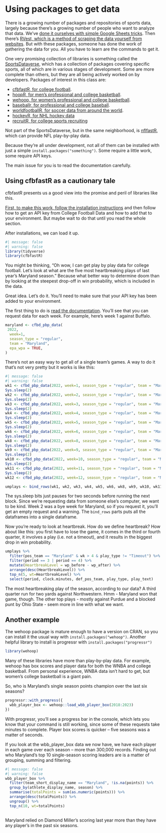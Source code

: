 # Using packages to get data

There is a growing number of packages and repositories of sports data, largely because there's a growing number of people who want to analyze that data. We've [done it ourselves with simple Google Sheets tricks](https://www.thescoop.org/sports/data-structures-and-types.html#a-simple-way-to-get-data). Then there's [RVest, which is a method of scraping the data yourself from websites](https://www.thescoop.org/sports/intro-to-rvest.html). But with these packages, someone has done the work of gathering the data for you. All you have to learn are the commands to get it.

One very promising collection of libraries is something called the [SportsDataverse](https://sportsdataverse.org/), which has a collection of packages covering specific sports, all of which are in various stages of development. Some are more complete than others, but they are all being actively worked on by developers. Packages of interest in this class are:

-   [cfbfastR, for college football](https://cfbfastr.sportsdataverse.org/).
-   [hoopR, for men's professional and college basketball](https://hoopr.sportsdataverse.org/).
-   [wehoop, for women's professional and college basketball](https://wehoop.sportsdataverse.org/).
-   [baseballr, for professional and college baseball](https://billpetti.github.io/baseballr/).
-   [worldfootballR, for soccer data from around the world](https://jaseziv.github.io/worldfootballR/).
-   [hockeyR, for NHL hockey data](https://hockeyr.netlify.app/)
-   [recruitR, for college sports recruiting](https://recruitr.sportsdataverse.org/)

Not part of the SportsDataverse, but in the same neighborhood, is [nflfastR](https://www.nflfastr.com/), which can provide NFL play-by-play data.

Because they're all under development, not all of them can be installed with just a simple `install.packages("something")`. Some require a little work, some require API keys.

The main issue for you is to read the documentation carefully.

## Using cfbfastR as a cautionary tale

cfbfastR presents us a good view into the promise and peril of libraries like this.

[First, to make this work, follow the installation instructions](https://cfbfastr.sportsdataverse.org/) and then follow how to get an API key from College Football Data and how to add that to your environment. But maybe wait to do that until you read the whole section.

After installations, we can load it up.

```r
#| message: false
#| warning: false
library(tidyverse)
library(cfbfastR)
```

You might be thinking, "Oh wow, I can get play by play data for college football. Let's look at what are the five most heartbreaking plays of last year's Maryland season." Because what better way to determine doom than by looking at the steepest drop-off in win probability, which is included in the data.

Great idea. Let's do it. You'll need to make sure that your API key has been added to your environment.

The first thing to do is [read the documentation](https://cfbfastr.sportsdataverse.org/). You'll see that you can request data for each week. For example, here's week 1 against Buffalo.

```r
maryland <- cfbd_pbp_data(
 2022,
  week=1, 
  season_type = "regular",
  team = "Maryland",
  epa_wpa = TRUE,
)
```

There's not an easy way to get all of a single team's games. A way to do it that's not very pretty but it works is like this:

```r
#| message: false
#| warning: false
wk1 <- cfbd_pbp_data(2022, week=1, season_type = "regular", team = "Maryland", epa_wpa = TRUE)
Sys.sleep(2)
wk2 <- cfbd_pbp_data(2022, week=2, season_type = "regular", team = "Maryland", epa_wpa = TRUE)
Sys.sleep(2)
wk3 <- cfbd_pbp_data(2022, week=3, season_type = "regular", team = "Maryland", epa_wpa = TRUE)
Sys.sleep(2)
wk4 <- cfbd_pbp_data(2022, week=4, season_type = "regular", team = "Maryland", epa_wpa = TRUE)
Sys.sleep(2)
wk5 <- cfbd_pbp_data(2022, week=5, season_type = "regular", team = "Maryland", epa_wpa = TRUE)
Sys.sleep(2)
wk6 <- cfbd_pbp_data(2022, week=6, season_type = "regular", team = "Maryland", epa_wpa = TRUE)
Sys.sleep(2)
wk8 <- cfbd_pbp_data(2022, week=8, season_type = "regular", team = "Maryland", epa_wpa = TRUE)
Sys.sleep(2)
wk9 <- cfbd_pbp_data(2022, week=9, season_type = "regular", team = "Maryland", epa_wpa = TRUE)
Sys.sleep(2)
wk10 <- cfbd_pbp_data(2022, week=10, season_type = "regular", team = "Maryland", epa_wpa = TRUE)
Sys.sleep(2)
wk11 <- cfbd_pbp_data(2022, week=11, season_type = "regular", team = "Maryland", epa_wpa = TRUE)
Sys.sleep(2)
wk12 <- cfbd_pbp_data(2022, week=12, season_type = "regular", team = "Maryland", epa_wpa = TRUE)

umplays <- bind_rows(wk1, wk2, wk3, wk4, wk5, wk6, wk8, wk9, wk10, wk11, wk12)
```

The sys.sleep bits just pauses for two seconds before running the next block. Since we're requesting data from someone else's computer, we want to be kind. Week 2 was a bye week for Maryland, so if you request it, you'll get an empty request and a warning. The `bind_rows` parts puts all the dataframes into a single dataframe.

Now you're ready to look at heartbreak. How do we define heartbreak? How about like this: you first have to lose the game, it comes in the third or fourth quarter, it involves a play (i.e. not a timeout), and it results in the biggest drop in win probability.

```r
umplays %>% 
  filter(pos_team == "Maryland" & wk > 4 & play_type != "Timeout") %>% 
  filter(period == 3 | period == 4) %>% 
  mutate(HeartbreakLevel = wp_before - wp_after) %>% 
  arrange(desc(HeartbreakLevel)) %>% 
  top_n(5, wt=HeartbreakLevel) %>%
  select(period, clock.minutes, def_pos_team, play_type, play_text)
```

The most heartbreaking play of the season, according to our data? A third quarter run for two yards against Northwestern. Hmm - Maryland won that game, though. The other top plays - mostly against Purdue and a blocked punt by Ohio State - seem more in line with what we want.

## Another example

The wehoop package is mature enough to have a version on CRAN, so you can install it the usual way with `install.packages("wehoop")`. Another helpful library to install is progressr with `install.packages("progressr")`

```r
library(wehoop)
```

Many of these libraries have more than play-by-play data. For example, wehoop has box scores and player data for both the WNBA and college basketball. From personal experience, WNBA data isn't hard to get, but women's college basketball is a giant pain.

So, who is Maryland's single season points champion over the last six seasons?

```r
progressr::with_progress({
  wbb_player_box <- wehoop::load_wbb_player_box(2018:2023)
})
```

With progressr, you'll see a progress bar in the console, which lets you know that your command is still working, since some of these requests take minutes to complete. Player box scores is quicker -- five seasons was a matter of seconds.

If you look at the wbb_player_box data we now have, we have each player in each game over each season -- more than 300,000 records. Finding out who Maryland's top 10 single-season scoring leaders are is a matter of grouping, summing and filtering.

```r
#| message: false
#| warning: false
wbb_player_box %>% 
  filter(team_short_display_name == "Maryland", !is.na(points)) %>% 
  group_by(athlete_display_name, season) %>% 
  summarise(totalPoints = sum(as.numeric(points))) %>% 
  arrange(desc(totalPoints)) %>%
  ungroup() %>%
  top_n(10, wt=totalPoints)
  
```

Maryland relied on Diamond Miller's scoring last year more than they have any player's in the past six seasons.
